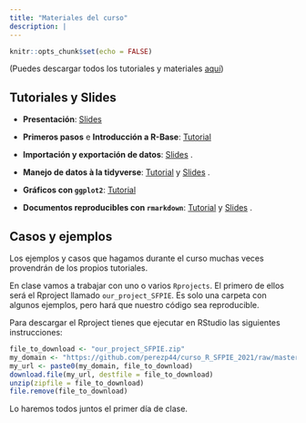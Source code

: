```yaml
---
title: "Materiales del curso"
description: |
---
```


```r
knitr::opts_chunk$set(echo = FALSE)
```


(Puedes descargar todos los tutoriales y materiales [aquí](./ejemplos/Materiales_curso_SFPIE.zip))

## Tutoriales y Slides

- **Presentación**: [Slides](./tutoriales/slides_01_intro_v2.html){target="_blank"}  

- **Primeros pasos** e **Introducción a R-Base**: [Tutorial](./tutoriales/tt_1_introduccion_R_base.html){target="_blank"}  

- **Importación y exportación de datos**: [Slides](./tutoriales/slides_05_cargar-datos.html){target="_blank"} .

- **Manejo de datos à la tidyverse**: [Tutorial](./tutoriales/tt_05_data-munging.html){target="_blank"}   y [Slides](./tutoriales/slides_05_data-munging.html){target="_blank"}  .

- **Gráficos con `ggplot2`**: [Tutorial](./tutoriales/tt_6_introduccion_ggplot2.html){target="_blank"}

- **Documentos reproducibles con `rmarkdown`**: [Tutorial](./tutoriales/tt_07_Rmarkdown_SFPIE.html){target="_blank"} y [Slides](./tutoriales/slides_07_rmarkdown.html){target="_blank"}  .


## Casos y ejemplos

Los ejemplos y casos que hagamos durante el curso muchas veces provendrán de los propios tutoriales.

En clase vamos a trabajar con uno o varios `Rprojects`. El primero de ellos será el Rproject llamado `our_project_SFPIE`. Es solo una carpeta con algunos ejemplos, pero hará que nuestro código sea reproducible. 

Para descargar el Rproject tienes que ejecutar en RStudio las siguientes instrucciones:


```r
file_to_download <- "our_project_SFPIE.zip" 
my_domain <- "https://github.com/perezp44/curso_R_SFPIE_2021/raw/master/ejemplos/"
my_url <- paste0(my_domain, file_to_download)
download.file(my_url, destfile = file_to_download)
unzip(zipfile = file_to_download)
file.remove(file_to_download)
```

Lo haremos todos juntos el primer día de clase.
